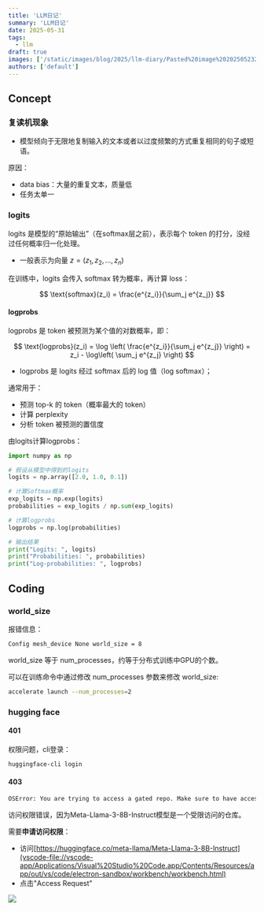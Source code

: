 ```yaml
---
title: 'LLM日记'
summary: 'LLM日记'
date: 2025-05-31
tags:
  - llm
draft: true
images: ['/static/images/blog/2025/llm-diary/Pasted%20image%2020250523203336.webp']
authors: ['default']
---
```


## Concept

### 复读机现象

- 模型倾向于无限地复制输入的文本或者以过度频繁的方式重复相同的句子或短语。

原因：

- data bias：大量的重复文本，质量低
- 任务太单一

### logits

logits 是模型的“原始输出”（在softmax层之前），表示每个 token 的打分，没经过任何概率归一化处理。

- 一般表示为向量 $z = (z_1, z_2, …, z_n)$

在训练中，logits 会传入 softmax 转为概率，再计算 loss：

$$
\text{softmax}(z_i) = \frac{e^{z_i}}{\sum_j e^{z_j}}
$$

#### logprobs

logprobs 是 token 被预测为某个值的对数概率，即：

$$
\text{logprobs}(z_i) = \log \left( \frac{e^{z_i}}{\sum_j e^{z_j}} \right) = z_i - \log\left( \sum_j e^{z_j} \right)
$$

- logprobs 是 logits 经过 softmax 后的 log 值（log softmax）；

通常用于：

- 预测 top-k 的 token（概率最大的 token）
- 计算 perplexity
- 分析 token 被预测的置信度

由logits计算logprobs：

```python
import numpy as np

# 假设从模型中得到的logits
logits = np.array([2.0, 1.0, 0.1])

# 计算Softmax概率
exp_logits = np.exp(logits)
probabilities = exp_logits / np.sum(exp_logits)

# 计算logprobs
logprobs = np.log(probabilities)

# 输出结果
print("Logits: ", logits)
print("Probabilities: ", probabilities)
print("Log-probabilities: ", logprobs)
```

## Coding

### world_size

报错信息：

```bash
Config mesh_device None world_size = 8
```

world_size 等于 num_processes，约等于分布式训练中GPU的个数。

可以在训练命令中通过修改 num_processes 参数来修改 world_size:

```bash
accelerate launch --num_processes=2
```

### hugging face

#### 401

权限问题，cli登录：

```bash
huggingface-cli login
```

#### 403

```bash
OSError: You are trying to access a gated repo. Make sure to have access to it at [https://huggingface.co/meta-llama/Meta-Llama-3-8B-Instruct](vscode-file://vscode-app/Applications/Visual%20Studio%20Code.app/Contents/Resources/app/out/vs/code/electron-sandbox/workbench/workbench.html). 403 Client Error.
```

访问权限错误，因为Meta-Llama-3-8B-Instruct模型是一个受限访问的仓库。

需要**申请访问权限**：

- 访问[https://huggingface.co/meta-llama/Meta-Llama-3-8B-Instruct](vscode-file://vscode-app/Applications/Visual%20Studio%20Code.app/Contents/Resources/app/out/vs/code/electron-sandbox/workbench/workbench.html)
- 点击"Access Request"

![](/static/images/blog/2025/llm-diary/Pasted%20image%2020250523203336.webp)
